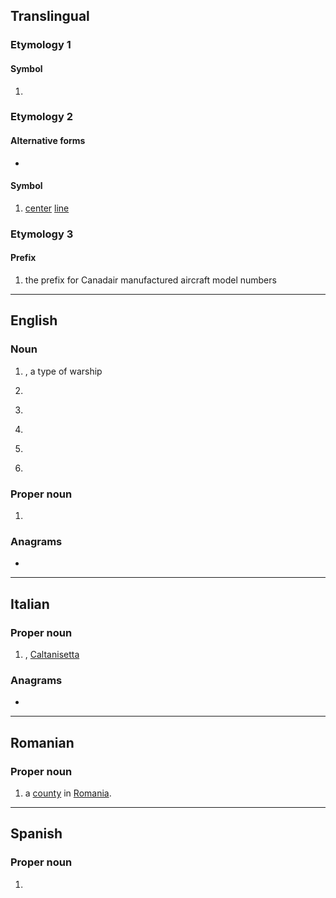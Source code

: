 {{also|Appendix:Variations of "cl"}}
==Translingual==

===Etymology 1===

====Symbol====
{{mul-symbol}}

# {{ISO 3166|1|2|Chile}}
#: {{syn|mul|CHL|qq1={{w|ISO 3166-1 alpha-3|alpha-3}}}}

===Etymology 2===

====Alternative forms====
* {{alter|mul|℄}}

====Symbol====
{{mul-symbol}}

# {{lb|mul|engineering}} [[center]] [[line]]

===Etymology 3===

====Prefix====
{{head|mul|prefix}}

# {{lb|mul|aviation}} the prefix for Canadair manufactured aircraft model numbers

{{c|mul|Chile}}

----

==English==

===Noun===
{{en-noun}}

# {{lb|en|US|navy}} {{initialism of|en|light cruiser|nodot=1}}, a type of warship
# {{lb|en|astronomy}} {{abbreviation of|en|cluster}}
# {{lb|en|aviation}} {{initialism of|en|lift coefficient}}
# {{lb|en|baseball}} {{abbreviation of|en|closer}}
# {{initialism of|en|containment level}}
# {{lb|en|computing|uncountable}} {{initialism of|en|computability logic}}

===Proper noun===
{{en-proper noun}}

# {{abbreviation of|en|Catalonia}}

===Anagrams===
* {{anagrams|en|a=cl|L/C|LC|l.c.|l/c|lc}}

----

==Italian==

===Proper noun===
{{it-proper noun}}

# {{abbreviation of|it|Caltanissetta|nodot=1}}, [[Caltanisetta]] {{gloss|Italian town in Sicilia}}

===Anagrams===
* {{anagrams|it|a=cl|LC}}

----

==Romanian==

===Proper noun===
{{head|ro|proper noun}}

# {{abbreviation of|ro|Călărași|dot=,}} a [[county]] in [[Romania]].

----

==Spanish==

===Proper noun===
{{head|es|proper noun}}

# {{abbr of|es|[[Colima]]}} {{gloss|Mexican state}}